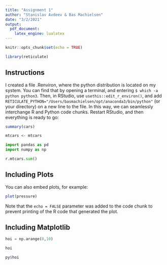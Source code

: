 ```yaml
---
title: "Assignment 1"
author: "Stanislav Avdeev & Bas Machielsen"
date: "3/2/2021"
output: 
  pdf_document: 
    latex_engine: lualatex
---
```


```r
knitr::opts_chunk$set(echo = TRUE)

library(reticulate)
```

## Instructions

I created a file .Renviron, where the python distribution is located on my system. You can find that by opening a terminal, and entering `$ which -a python python3`. Then, in RStudio, use `usethis::edit_r_environ()`, and add `RETICULATE_PYTHON="/Users/basmachielsen/opt/anaconda3/bin/python"` (or your directory) on a new line to the file. In this way, we can seamlessly interchange R and Python code chunks. Restart RStudio, and then everything is ready to go:

```r
summary(cars)

mtcars <- mtcars
```


```python
import pandas as pd
import numpy as np

r.mtcars.sum()
```


## Including Plots

You can also embed plots, for example:

```r
plot(pressure)
```

Note that the `echo = FALSE` parameter was added to the code chunk to prevent printing of the R code that generated the plot.

## Including Matplotlib

```python
hoi = np.arange(0,10)

hoi
```


```r
py$hoi
```